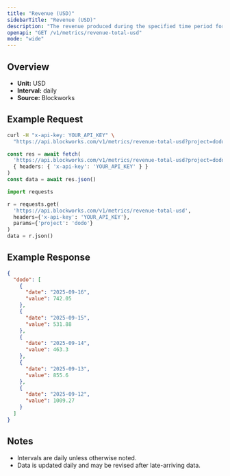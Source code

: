 ```yaml
---
title: "Revenue (USD)"
sidebarTitle: "Revenue (USD)"
description: "The revenue produced during the specified time period for given project."
openapi: "GET /v1/metrics/revenue-total-usd"
mode: "wide"
---
```


## Overview

- **Unit:** USD
- **Interval:** daily
- **Source:** Blockworks

## Example Request

<CodeGroup>

```bash cURL
curl -H "x-api-key: YOUR_API_KEY" \
  "https://api.blockworks.com/v1/metrics/revenue-total-usd?project=dodo"
```

```typescript TypeScript
const res = await fetch(
  'https://api.blockworks.com/v1/metrics/revenue-total-usd?project=dodo',
  { headers: { 'x-api-key': 'YOUR_API_KEY' } }
)
const data = await res.json()
```

```python Python
import requests

r = requests.get(
  'https://api.blockworks.com/v1/metrics/revenue-total-usd',
  headers={'x-api-key': 'YOUR_API_KEY'},
  params={'project': 'dodo'}
)
data = r.json()
```

</CodeGroup>

## Example Response

```json
{
  "dodo": [
    {
      "date": "2025-09-16",
      "value": 742.05
    },
    {
      "date": "2025-09-15",
      "value": 531.88
    },
    {
      "date": "2025-09-14",
      "value": 463.3
    },
    {
      "date": "2025-09-13",
      "value": 855.6
    },
    {
      "date": "2025-09-12",
      "value": 1009.27
    }
  ]
}
```

## Notes
- Intervals are daily unless otherwise noted.
- Data is updated daily and may be revised after late-arriving data.